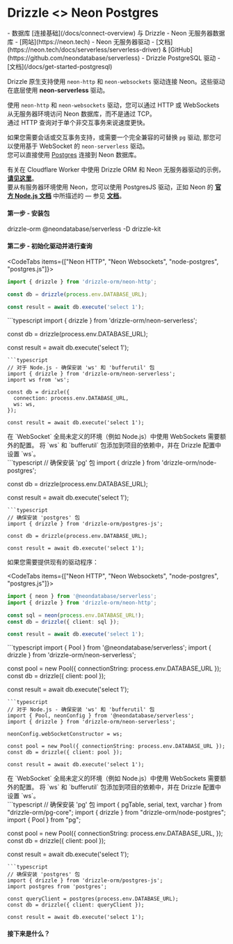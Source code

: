 
# Drizzle \<\> Neon Postgres
<Prerequisites>
- 数据库 [连接基础](/docs/connect-overview) 与 Drizzle
- Neon 无服务器数据库 - [网站](https://neon.tech)
- Neon 无服务器驱动 - [文档](https://neon.tech/docs/serverless/serverless-driver) & [GitHub](https://github.com/neondatabase/serverless)
- Drizzle PostgreSQL 驱动 - [文档](/docs/get-started-postgresql)
</Prerequisites>

Drizzle 原生支持使用 `neon-http` 和 `neon-websockets` 驱动连接 Neon。这些驱动在底层使用 **neon-serverless** 驱动。  
  
使用 `neon-http` 和 `neon-websockets` 驱动，您可以通过 HTTP 或 WebSockets 从无服务器环境访问 Neon 数据库，而不是通过 TCP。  
通过 HTTP 查询对于单个非交互事务来说速度更快。  
  
如果您需要会话或交互事务支持，或需要一个完全兼容的可替换 `pg` 驱动, 那您可以使用基于 WebSocket 的 `neon-serverless` 驱动。  
您可以直接使用 [Postgres](/docs/get-started/postgresql-new) 连接到 Neon 数据库。
  
有关在 Cloudflare Worker 中使用 Drizzle ORM 和 Neon 无服务器驱动的示例，**[请见这里](http://driz.link/neon-cf-ex)**。  
要从有服务器环境使用 Neon，您可以使用 PostgresJS 驱动，正如 Neon 的 **[官方 Node.js 文档](https://neon.tech/docs/guides/node)** 中所描述的 — 参见 **[文档](#postgresjs)**。

#### 第一步 - 安装包
<Npm>
drizzle-orm @neondatabase/serverless
-D drizzle-kit
</Npm>

#### 第二步 - 初始化驱动并进行查询
<CodeTabs items={["Neon HTTP", "Neon Websockets", "node-postgres", "postgres.js"]}>
```typescript
import { drizzle } from 'drizzle-orm/neon-http';

const db = drizzle(process.env.DATABASE_URL);

const result = await db.execute('select 1');
```
<Section> 
```typescript 
import { drizzle } from 'drizzle-orm/neon-serverless';

const db = drizzle(process.env.DATABASE_URL);

const result = await db.execute('select 1');
```
```typescript
// 对于 Node.js - 确保安装 'ws' 和 'bufferutil' 包
import { drizzle } from 'drizzle-orm/neon-serverless';
import ws from 'ws';

const db = drizzle({
  connection: process.env.DATABASE_URL,
  ws: ws,
});

const result = await db.execute('select 1');
```
<Callout type="warning" emoji="⚙️"> 
在 `WebSocket` 全局未定义的环境（例如 Node.js）中使用 WebSockets 需要额外的配置。 
将 `ws` 和 `bufferutil` 包添加到项目的依赖中，并在 Drizzle 配置中设置 `ws`。 
</Callout>
</Section> 
```typescript 
// 确保安装 'pg' 包 
import { drizzle } from 'drizzle-orm/node-postgres';

const db = drizzle(process.env.DATABASE_URL);
 
const result = await db.execute('select 1');
```
```typescript
// 确保安装 'postgres' 包
import { drizzle } from 'drizzle-orm/postgres-js';

const db = drizzle(process.env.DATABASE_URL);

const result = await db.execute('select 1');
```
</CodeTabs>

如果您需要提供现有的驱动程序：

<CodeTabs items={["Neon HTTP", "Neon Websockets", "node-postgres", "postgres.js"]}>
```typescript
import { neon } from '@neondatabase/serverless';
import { drizzle } from 'drizzle-orm/neon-http';

const sql = neon(process.env.DATABASE_URL!);
const db = drizzle({ client: sql });

const result = await db.execute('select 1');
```
<Section> 
```typescript 
import { Pool } from '@neondatabase/serverless';
import { drizzle } from 'drizzle-orm/neon-serverless';

const pool = new Pool({ connectionString: process.env.DATABASE_URL });
const db = drizzle({ client: pool });

const result = await db.execute('select 1');
```
```typescript
// 对于 Node.js - 确保安装 'ws' 和 'bufferutil' 包
import { Pool, neonConfig } from '@neondatabase/serverless';
import { drizzle } from 'drizzle-orm/neon-serverless';

neonConfig.webSocketConstructor = ws;

const pool = new Pool({ connectionString: process.env.DATABASE_URL });
const db = drizzle({ client: pool });

const result = await db.execute('select 1');
```
<Callout type="warning" emoji="⚙️"> 
在 `WebSocket` 全局未定义的环境（例如 Node.js）中使用 WebSockets 需要额外的配置。 
将 `ws` 和 `bufferutil` 包添加到项目的依赖中，并在 Drizzle 配置中设置 `ws`。 
</Callout>
</Section> 
```typescript 
// 确保安装 'pg' 包 
import { pgTable, serial, text, varchar } from "drizzle-orm/pg-core";
import { drizzle } from "drizzle-orm/node-postgres";
import { Pool } from "pg";

const pool = new Pool({
  connectionString: process.env.DATABASE_URL,
});
const db = drizzle({ client: pool });
 
const result = await db.execute('select 1');
```
```typescript
// 确保安装 'postgres' 包
import { drizzle } from 'drizzle-orm/postgres-js';
import postgres from 'postgres';

const queryClient = postgres(process.env.DATABASE_URL);
const db = drizzle({ client: queryClient });

const result = await db.execute('select 1');
```
</CodeTabs>

#### 接下来是什么？

<WhatsNextPostgres/>
